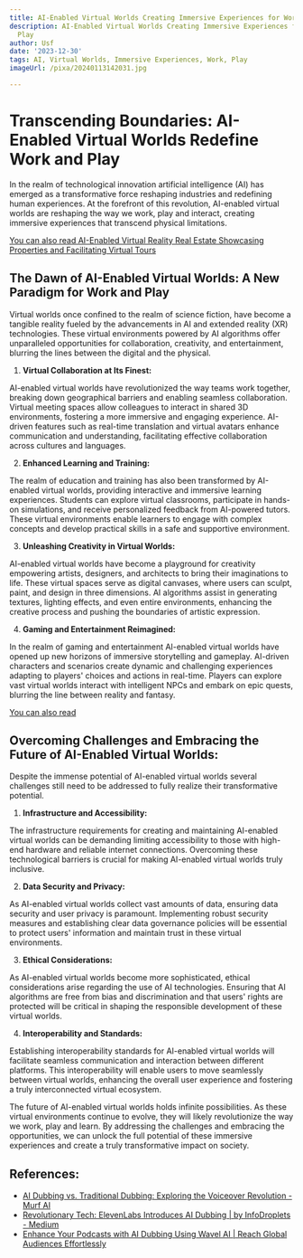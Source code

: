 ```yaml
---
title: AI-Enabled Virtual Worlds Creating Immersive Experiences for Work and Play
description: AI-Enabled Virtual Worlds Creating Immersive Experiences for Work and
  Play
author: Usf
date: '2023-12-30'
tags: AI, Virtual Worlds, Immersive Experiences, Work, Play
imageUrl: /pixa/20240113142031.jpg

---
```

#  Transcending  Boundaries:  AI-Enabled Virtual Worlds Redefine Work and Play

In the realm of technological innovation artificial intelligence (AI) has emerged as a transformative force reshaping  industries and redefining human experiences. At the  forefront of this revolution, AI-enabled virtual worlds  are reshaping the way we work, play and interact,  creating immersive  experiences that  transcend physical limitations.

[You can  also read AI-Enabled Virtual Reality Real Estate Showcasing Properties and Facilitating Virtual Tours](AI-Enabled%20Virtual%20Reality%20Real%20Estate%20Showcasing%20Properties%20and%20Facilitating%20Virtual%20Tours)


## The Dawn of AI-Enabled  Virtual Worlds: A New Paradigm for Work and Play

Virtual worlds once confined to the realm of science fiction, have become a tangible reality fueled  by  the advancements in AI and  extended reality (XR) technologies. These virtual environments powered by AI algorithms offer unparalleled opportunities for collaboration,  creativity, and entertainment, blurring  the lines between the digital and the physical.

1. **Virtual  Collaboration at Its  Finest:**

AI-enabled virtual worlds have revolutionized the way teams work together, breaking down geographical barriers and enabling seamless  collaboration. Virtual meeting spaces allow colleagues to interact in shared 3D  environments, fostering a more  immersive and engaging experience. AI-driven features  such as real-time translation and  virtual avatars enhance communication and understanding, facilitating effective collaboration  across cultures and languages.

2. **Enhanced Learning and Training:**

The realm of  education and training has also been transformed by AI-enabled virtual worlds, providing interactive and immersive learning experiences. Students can explore virtual classrooms, participate in hands-on simulations, and  receive personalized feedback from AI-powered  tutors. These virtual environments enable learners to engage with complex concepts and develop practical skills in a safe  and  supportive environment.

3. **Unleashing  Creativity in Virtual Worlds:**

AI-enabled virtual worlds have  become a  playground for creativity empowering artists,  designers, and architects to bring  their imaginations to life. These virtual spaces  serve as digital canvases, where users can sculpt, paint, and  design in three dimensions. AI algorithms assist in generating textures, lighting effects, and  even entire environments, enhancing the creative process and pushing the boundaries of artistic expression.

4. **Gaming and  Entertainment Reimagined:**

In the realm of  gaming  and entertainment  AI-enabled virtual  worlds have opened up new horizons of immersive storytelling and gameplay. AI-driven characters and scenarios create dynamic and challenging experiences adapting to  players' choices and actions in real-time. Players can explore vast virtual worlds interact  with intelligent NPCs and embark on epic quests, blurring the line between reality and fantasy.

[You can also read ]()


## Overcoming Challenges and Embracing the Future of AI-Enabled Virtual Worlds:

Despite the  immense potential of AI-enabled virtual worlds several  challenges still need to  be  addressed to fully realize their transformative potential.

1. **Infrastructure and Accessibility:**

The infrastructure requirements  for creating and maintaining AI-enabled virtual worlds can be demanding limiting accessibility  to those with  high-end hardware and reliable internet connections.  Overcoming these technological barriers is crucial for making AI-enabled virtual worlds truly inclusive.

2. **Data Security and  Privacy:**

As AI-enabled virtual worlds collect vast amounts of data, ensuring  data security and user privacy is paramount. Implementing robust security measures and establishing clear data governance  policies will be  essential to protect users' information and  maintain trust in these virtual environments.

3.  **Ethical Considerations:**

As AI-enabled virtual worlds become more sophisticated, ethical considerations arise regarding the use of AI technologies. Ensuring that AI algorithms are free from bias and discrimination  and that users' rights are protected will be critical in shaping  the responsible development of these virtual worlds.

4. **Interoperability and Standards:**

Establishing interoperability standards for AI-enabled virtual worlds will facilitate seamless communication and interaction  between different platforms. This interoperability will enable users to move seamlessly between virtual worlds, enhancing the overall user experience and fostering a truly interconnected virtual ecosystem.

The future of AI-enabled virtual worlds holds infinite possibilities. As these virtual environments continue to evolve, they will likely revolutionize the way we work, play and learn. By  addressing the challenges and embracing the opportunities, we can unlock the full potential of these immersive  experiences and create a truly transformative impact on society.

## References:
- [AI Dubbing vs. Traditional Dubbing: Exploring the Voiceover Revolution - Murf AI](https://murf.ai/resources/ai-dubbing-vs-traditional-dubbing/)
- [Revolutionary Tech: ElevenLabs Introduces AI Dubbing | by InfoDroplets - Medium](https://medium.com/@infodroplets/revolutionary-tech-elevenlabs-introduces-ai-dubbing-e30864d38628)
- [Enhance Your Podcasts with AI Dubbing Using Wavel AI | Reach Global Audiences Effortlessly](https://wavel.ai/use-case/dub-podcasts-videos)
